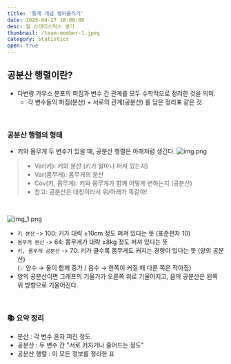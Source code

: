 ```yaml
---
title: '통계 개념 쌓아올리기'
date: 2025-04-27 18:00:00
desc: 월 스태티스틱스 쌓기
thumbnail: /team-member-1.jpeg
category: statistics
open: true
---
```


## 공분산 행렬이란?
- 다변량 가우스 분포의 퍼짐과 변수 간 관계를 모두 수학적으로 정리한 것을 의미.
    - 각 변수들의 퍼짐(분산) + 서로의 관계(공분산) 를 담은 정리표 같은 것.

<br/>

### 공분산 행렬의 형태
- 키와 몸무게 두 변수가 있을 때, 공분산 행렬은 아래처럼 생긴다.
![img.png](/img.png)
> - Var(키): 키의 분산 (키가 얼마나 퍼져 있는지)
> - Var(몸무게): 몸무게의 분산
> - Cov(키, 몸무게): 키와 몸무게가 함께 어떻게 변하는지 (공분산)
> - 참고: 공분산은 대칭이라서 위/아래가 똑같아!

<br/>

![img_1.png](/img_1.png)

- `키 분산` -> 100: 키가 대략 ±10cm 정도 퍼져 있다는 뜻 (표준편차 10)
- `몸무게 분산` -> 64: 몸무게가 대략 ±8kg 정도 퍼져 있다는 뜻
- `키, 몸무게 공분산` -> 70: 키가 클수록 몸무게도 커지는 경향이 있다는 뜻 (양의 공분산) <br/>
(💡 양수 → 둘이 함께 증가 / 음수 → 한쪽이 커질 때 다른 쪽은 작아짐)
- 양의 공분산이면 그래프의 기울기가 오른쪽 위로 기울어지고, 음의 공분산은 왼쪽 위 방향으로 기울어진다.

<br/>

### 📚 요약 정리
- 분산 : 각 변수 혼자 퍼진 정도
- 공분산 : 두 변수 간 "서로 커지거나 줄어드는 정도"
- 공분산 행렬 : 이 모든 정보를 정리한 표

